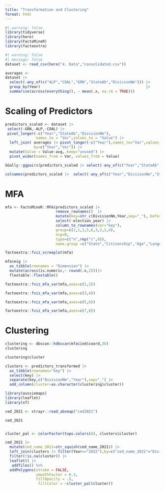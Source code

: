 ```yaml
---
title: "Transformation and Clustering"
format: html
---
```



```r
#| warning: false
library(tidyverse)
library(here)
library(FactoMineR)
library(factoextra)
```


```r
#| warning: false
#| message: false
dataset <- read_csv(here("4. Data","consolidated.csv"))

averages <- 
dataset |>
  select(-any_of(c("ALP","COAL","GRN","StateAb","DivisionNm"))) |>
  group_by(Year)                                                |>
  summarise(across(everything(), ~ mean(.x, na.rm = TRUE)))

```

# Scaling of Predictors

```r

predictors_scaled <- dataset |>
 select(-GRN,-ALP,-COAL) |>
 pivot_longer(-c("Year","StateAb","DivisionNm"),
              names_to = "Var",values_to = "Value") |>
  left_join( averages |> pivot_longer(-c("Year"),names_to="Var",values_to="avg"),
             by=c("Year","Var")) |>
  mutate(Value = Value-avg,.keep="unused") |>
  pivot_wider(names_from = Var, values_from = Value)


```

```r

GGally::ggpairs(predictors_scaled |> select(-any_of(c("Year","StateAb","DivisionNm"))))

```



```r
colnames(predictors_scaled |>  select(-any_of(c("Year","DivisionNm","StateAb"))))
```

# MFA

```r
mfa <- FactoMineR::MFA(predictors_scaled |> 
                       remove_rownames()  |>
                       mutate(key=str_c(DivisionNm,Year,sep="_"),.before=1,.keep="unused")|>
                       select(-election_year) |>
                       column_to_rownames(var="key"),
                       group=c(1,1,1,5,6,3,2,2,4),
                       ncp=8,
                       type=c("n",rep("c",8)),
                       name.group =c("State","Citizenship","Age","Language","Religion","Income","Housing","Education","Relationships"))
```

```r
factoextra::fviz_screeplot(mfa)
```

```r
mfa$eig |> 
  as_tibble(rownames = "Dimension") |>
  mutate(across(is.numeric,~ round(.x,2)))|> 
  flextable::flextable()
```


```r
factoextra::fviz_mfa_var(mfa,axes=c(1,2))
```
```r
factoextra::fviz_mfa_var(mfa,axes=c(3,4))
```

```r
factoextra::fviz_mfa_var(mfa,axes=c(5,6))
```


```r
factoextra::fviz_mfa_var(mfa,axes=c(7,8))

```


# Clustering


```r
clustering <- dbscan::hdbscan(mfa$ind$coord,30)
clustering
```

```r
clustering$cluster
```

```r
clusters <- predictors_transformed |>
  as_tibble(rownames="key") |>
  select(key) |>
  separate(key,c("DivisionNm","Year"),sep="_") |>
  add_column(cluster=as.character(clustering$cluster))
```


```r
library(aussiemaps)
library(leaflet)
library(sf)

ced_2021 <- strayr::read_absmap("ced2021")

ced_2021


cluster_pal <- colorFactor(topo.colors(6), clusters$cluster)

ced_2021 |>
  mutate(ced_name_2021=str_squish(ced_name_2021)) |>
  left_join(clusters |> filter(Year=="2022"),by=c("ced_name_2021"="DivisionNm")) |>
  filter(!is.na(cluster)) |>
  leaflet() |>
   addTiles() %>%
  addPolygons(stroke = FALSE,
              smoothFactor = 0.3, 
              fillOpacity = .5,
               fillColor = ~cluster_pal(cluster))


```

